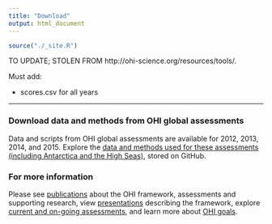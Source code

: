 ```yaml
---
title: "Download"
output: html_document  
---
```


```r
source("./_site.R")
```

TO UPDATE; STOLEN FROM http://ohi-science.org/resources/tools/.  

Must add: 

- scores.csv for all years

-----

### Download data and methods from OHI global assessments

Data and scripts from OHI global assessments are available for 2012, 2013, 2014, and 2015. Explore the <a href="https://github.com/OHI-Science/ohi-global/releases" target="_blank">data and methods used for these assessments (including Antarctica and the High Seas)</a>, stored on GitHub. 

### For more information 

Please see [publications](/resources/publications) about the OHI framework, assessments and supporting research, view [presentations](/resources/downloads) describing the framework, explore [current and on-going assessments](/projects), and learn more about [OHI goals](/goals).
